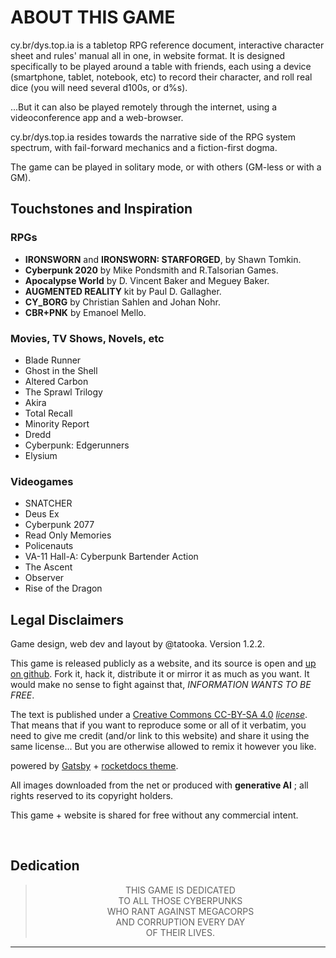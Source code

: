 # ABOUT THIS GAME

<span class="fuchsia bold">cy.br</span>/<span class="turquoise bold">dys.top.ia</span> is a tabletop RPG reference document, interactive character sheet and rules' manual all in one, in website format.
It is designed specifically to be played around a table with friends, each using a device (smartphone, tablet, notebook, etc) to record their character, and roll real dice (you will need several d100s, or d%s).

...But it can also be played remotely through the internet, using a videoconference app and a web-browser.

<span class="fuchsia bold">cy.br</span>/<span class="turquoise bold">dys.top.ia</span> resides towards the narrative side of the RPG system spectrum, with fail-forward mechanics and a fiction-first dogma.

The game can be played in solitary mode, or with others (GM-less or with a GM).

## Touchstones and Inspiration

### RPGs

- **IRONSWORN** and **IRONSWORN: STARFORGED**, by Shawn Tomkin.
- **Cyberpunk 2020** by Mike Pondsmith and R.Talsorian Games.
- **Apocalypse World** by D. Vincent Baker and Meguey Baker.
- **AUGMENTED REALITY** kit by Paul D. Gallagher.
- **CY_BORG** by Christian Sahlen and Johan Nohr.
- **CBR+PNK** by Emanoel Mello.

### Movies, TV Shows, Novels, etc
- Blade Runner
- Ghost in the Shell
- Altered Carbon
- The Sprawl Trilogy
- Akira
- Total Recall
- Minority Report
- Dredd
- Cyberpunk: Edgerunners
- Elysium

### Videogames
- SNATCHER
- Deus Ex 
- Cyberpunk 2077
- Read Only Memories
- Policenauts
- VA-11 Hall-A: Cyberpunk Bartender Action
- The Ascent
- Observer
- Rise of the Dragon

## Legal Disclaimers

Game design, web dev and layout by <span class="turquoise bold">@tatooka</span>. Version 1.2.2.

This game is released publicly as a website, and its source is open and [up on github](https://github.com/TaTooKa/tatooka.github.io/tree/main/cy.br.dys.top.ia). Fork it, hack it, distribute it or mirror it as much as you want. It would make no sense to fight against that, _INFORMATION WANTS TO BE FREE_.

The text is published under a [Creative Commons CC-BY-SA 4.0](https://creativecommons.org/licenses/by-sa/4.0/) _[license](https://creativecommons.org/licenses/by-sa/4.0/legalcode)_. That means that if you want to reproduce some or all of it verbatim, you need to give me credit (and/or link to this website) and share it using the same license... But you are otherwise allowed to remix it however you like.

powered by [Gatsby](https://www.gatsbyjs.com/) + [rocketdocs theme](https://rocketdocs.gatsbyjs.io/).

All images downloaded from the net or produced with **generative AI** ; all rights reserved to its copyright holders.

This game + website is shared for free without any commercial intent.

<br/>

## Dedication

> <p style="text-align: center">THIS GAME IS DEDICATED <br/>TO ALL THOSE CYBERPUNKS <br/>WHO RANT AGAINST MEGACORPS <br/>AND CORRUPTION EVERY DAY <br/>OF THEIR LIVES.</p>

<hr/>
<br/>

<div style="height: 400px;"></div>